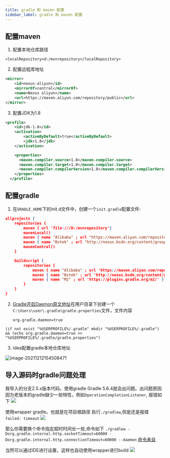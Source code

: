 ```yaml
---
title: gradle 和 maven 配置
sidebar_label: gradle 和 maven 配置
---
```


## 配置maven

1. 配置本地仓库路径

`<localRepository>d:/mvnrepository</localRepository>`

2. 配置远程库地址

```xml
<mirror>  
    <id>nexus-aliyun</id>  
    <mirrorOf>central</mirrorOf>    
    <name>Nexus aliyun</name>  
    <url>https://maven.aliyun.com/repository/public</url>  
</mirror>
```

3. 配置JDK为1.8

```xml
<profile>
    <id>jdk-1.8</id>
    <activation>
        <activeByDefault>true</activeByDefault>
        <jdk>1.8</jdk>
    </activation>

    <properties>
      <maven.compiler.source>1.8</maven.compiler.source>
      <maven.compiler.target>1.8</maven.compiler.target>
      <maven.compiler.compilerVersion>1.8</maven.compiler.compilerVersion>
    </properties>
  </profile>
```

## 配置gradle

1. 在`GRADLE_HOME`下的init.d文件中，创建一个`init.gradle`配置文件:

```json
allprojects {
    repositories {
        maven { url 'file:///D:/mvnrepository'}
        mavenLocal()
        maven { name "Alibaba" ; url "https://maven.aliyun.com/repository/public" }
        maven { name "Bstek" ; url "http://nexus.bsdn.org/content/groups/public/" }
        mavenCentral()
    }

    buildscript { 
        repositories { 
            maven { name "Alibaba" ; url 'https://maven.aliyun.com/repository/public' }
            maven { name "Bstek" ; url 'http://nexus.bsdn.org/content/groups/public/' }
            maven { name "M2" ; url 'https://plugins.gradle.org/m2/' }
        }
    }
}
```

2. [Gradle开启Daemon原文地址][gradle开启Daemon]在用户目录下创建一个`C:\Users\user\.gradle\gradle.properties`文件，文件内容
   
   `org.gradle.daemon=true`

```shell
(if not exist "%USERPROFILE%/.gradle" mkdir "%USERPROFILE%/.gradle") && (echo org.gradle.daemon=true >> "%USERPROFILE%/.gradle/gradle.properties")  
```

[gradle开启Daemon]: https://www.cnblogs.com/mthoutai/p/7389140.html

3. idea配置gradle本地仓库地址

![image-20211212154508471](https://s2.loli.net/2023/07/15/UKAVJTgs6lYP4Ci.png)

## 导入源码时gradle问题处理

我导入的分支2.5.x版本代码，使用gradle Gradle 5.6.4就会出问题。出问题原因因为老版本的gradle缺少一些特性，例如`OperationCompletionListener`, 报错如下
![](https://s2.loli.net/2023/07/15/m45ZutFhdGQf1zr.png)

使用wrapper gradle。也就是在项目根路径 执行`./gradlew`,但是还是报错 `failed: timeout`
![](https://s2.loli.net/2023/07/15/HuKged2EVnWqSz8.png)

那么你需要换个命令指定超时时间长一些,命令如下
`./gradlew -Dorg.gradle.internal.http.socketTimeout=60000 -Dorg.gradle.internal.http.connectionTimeout=60000 --daemon` [命令来自](https://baikangwang.gitbooks.io/workingnotes/content/how-to-increase-read-timeout.html)

当然可以通过IDE进行设置，这样也自动使用wrapper进行build
![](https://s2.loli.net/2023/07/15/Gwk7mLMACQVc6nl.png)





<TailProtocal />
